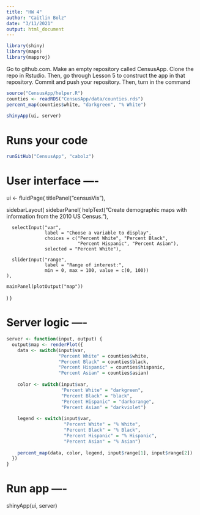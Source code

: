 ```yaml
---
title: "HW 4"
author: "Caitlin Bolz"
date: "3/11/2021"
output: html_document
---
```


```r
library(shiny)
library(maps)
library(mapproj)
```

Go to github.com. Make an empty repository called CensusApp. Clone the repo in Rstudio. Then, go through Lesson 5 to construct the app in that repository. Commit and push your repository. Then, turn in the command


```r
source("CensusApp/helper.R")
counties <- readRDS("CensusApp/data/counties.rds")
percent_map(counties$white, "darkgreen", "% White")
```


```r
shinyApp(ui, server)
```






# Runs your code
```r
runGitHub("CensusApp", "cabolz")
```






# User interface ----
ui <- fluidPage(
  titlePanel("censusVis"),
  
  sidebarLayout(
    sidebarPanel(
      helpText("Create demographic maps with 
        information from the 2010 US Census."),
      
      selectInput("var", 
                  label = "Choose a variable to display",
                  choices = c("Percent White", "Percent Black",
                              "Percent Hispanic", "Percent Asian"),
                  selected = "Percent White"),
      
      sliderInput("range", 
                  label = "Range of interest:",
                  min = 0, max = 100, value = c(0, 100))
    ),
    
    mainPanel(plotOutput("map"))
  )
)

# Server logic ----
```r
server <- function(input, output) {
  output$map <- renderPlot({
    data <- switch(input$var, 
                   "Percent White" = counties$white,
                   "Percent Black" = counties$black,
                   "Percent Hispanic" = counties$hispanic,
                   "Percent Asian" = counties$asian)
    
    color <- switch(input$var, 
                    "Percent White" = "darkgreen",
                    "Percent Black" = "black",
                    "Percent Hispanic" = "darkorange",
                    "Percent Asian" = "darkviolet")
    
    legend <- switch(input$var, 
                     "Percent White" = "% White",
                     "Percent Black" = "% Black",
                     "Percent Hispanic" = "% Hispanic",
                     "Percent Asian" = "% Asian")
    
    percent_map(data, color, legend, input$range[1], input$range[2])
  })
}
```
# Run app ----
shinyApp(ui, server)